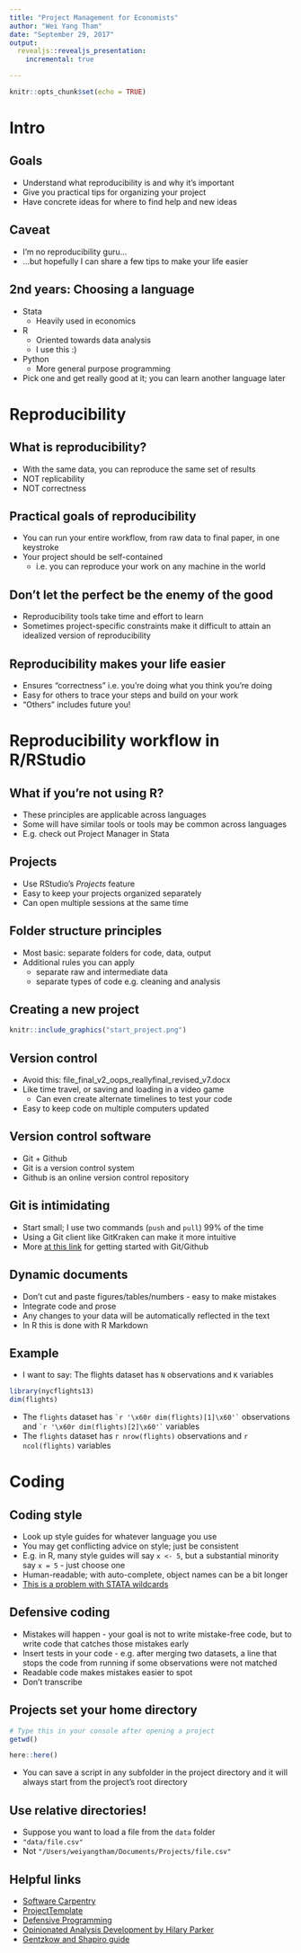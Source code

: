```yaml
---
title: "Project Management for Economists"
author: "Wei Yang Tham"
date: "September 29, 2017"
output: 
  revealjs::revealjs_presentation:
    incremental: true

---
```


```r
knitr::opts_chunk$set(echo = TRUE)
```

# Intro

## Goals
- Understand what reproducibility is and why it's important
- Give you practical tips for organizing your project
- Have concrete ideas for where to find help and new ideas

## Caveat
- I'm no reproducibility guru...
- ...but hopefully I can share a few tips to make your life easier

## 2nd years: Choosing a language
- Stata
    + Heavily used in economics
- R
    + Oriented towards data analysis
    + I use this :)
- Python
    + More general purpose programming
- Pick one and get really good at it; you can learn another language later
    
# Reproducibility

## What is reproducibility?
- With the same data, you can reproduce the same set of results
- NOT replicability
- NOT correctness 

## Practical goals of reproducibility
- You can run your entire workflow, from raw data to final paper, in one keystroke
- Your project should be self-contained
     + i.e. you can reproduce your work on any machine in the world

## Don't let the perfect be the enemy of the good
- Reproducibility tools take time and effort to learn
- Sometimes project-specific constraints make it difficult to attain an idealized version of reproducibility 

## Reproducibility makes your life easier
- Ensures "correctness" i.e. you're doing what you think you're doing
- Easy for others to trace your steps and build on your work
- "Others" includes future you!
    
# Reproducibility workflow in R/RStudio

## What if you're not using R?
- These principles are applicable across languages
- Some will have similar tools or tools may be common across languages
- E.g. check out Project Manager in Stata

## Projects
- Use RStudio's *Projects* feature
- Easy to keep your projects organized separately
- Can open multiple sessions at the same time

## Folder structure principles
- Most basic: separate folders for code, data, output
- Additional rules you can apply
    + separate raw and intermediate data 
    + separate types of code e.g. cleaning and analysis
    
## Creating a new project
```r
knitr::include_graphics("start_project.png")
```

## Version control
- Avoid this: file_final_v2_oops_reallyfinal_revised_v7.docx
- Like time travel, or saving and loading in a video game
    + Can even create alternate timelines to test your code
- Easy to keep code on multiple computers updated

## Version control software
- Git + Github
- Git is a version control system
- Github is an online version control repository

## Git is intimidating
- Start small; I use two commands (`push` and `pull`) 99% of the time
- Using a Git client like GitKraken can make it more intuitive
- More [at this link](http://happygitwithr.com/) for getting started with Git/Github

## Dynamic documents
- Don't cut and paste figures/tables/numbers - easy to make mistakes
- Integrate code and prose
- Any changes to your data will be automatically reflected in the text
- In R this is done with R Markdown

## Example 
- I want to say: The flights dataset has `N` observations and `K` variables
```r
library(nycflights13)
dim(flights)
```

- The `flights` dataset has `` `r '\x60r dim(flights)[1]\x60'` ``  observations and `` `r '\x60r dim(flights)[2]\x60'` `` variables
- The `flights` dataset has `r nrow(flights)` observations and `r ncol(flights)` variables

# Coding

## Coding style
- Look up style guides for whatever language you use
- You may get conflicting advice on style; just be consistent
- E.g. in R, many style guides will say `x <- 5`, but a substantial minority say `x = 5` - just choose one
- Human-readable; with auto-complete, object names can be a bit longer
- [This is a problem with STATA wildcards](https://weiyangtham.github.io/verbosity-code/)

## Defensive coding
- Mistakes will happen - your goal is not to write mistake-free code, but to write code that catches those mistakes early
- Insert tests in your code - e.g. after merging two datasets, a line that stops the code from running if some observations were not matched
- Readable code makes mistakes easier to spot
- Don't transcribe

## Projects set your home directory
```r
# Type this in your console after opening a project
getwd()
```

```r
here::here()
```

- You can save a script in any subfolder in the project directory and it will always start from the project's root directory

## Use relative directories!
- Suppose you want to load a file from the `data` folder
- `"data/file.csv"`
- Not `"/Users/weiyangtham/Documents/Projects/file.csv"`

## Helpful links
- [Software Carpentry](https://swcarpentry.github.io/r-novice-gapminder/)
- [ProjectTemplate](http://projecttemplate.net/index.html)
- [Defensive Programming](https://thepoliticalmethodologist.com/2016/06/06/embrace-your-fallibility-thoughts-on-code-integrity/)
- [Opinionated Analysis Development by Hilary Parker](https://peerj.com/preprints/3210/)
- [Gentzkow and Shapiro guide](http://www.brown.edu/Research/Shapiro/pdfs/CodeAndData.pdf)



